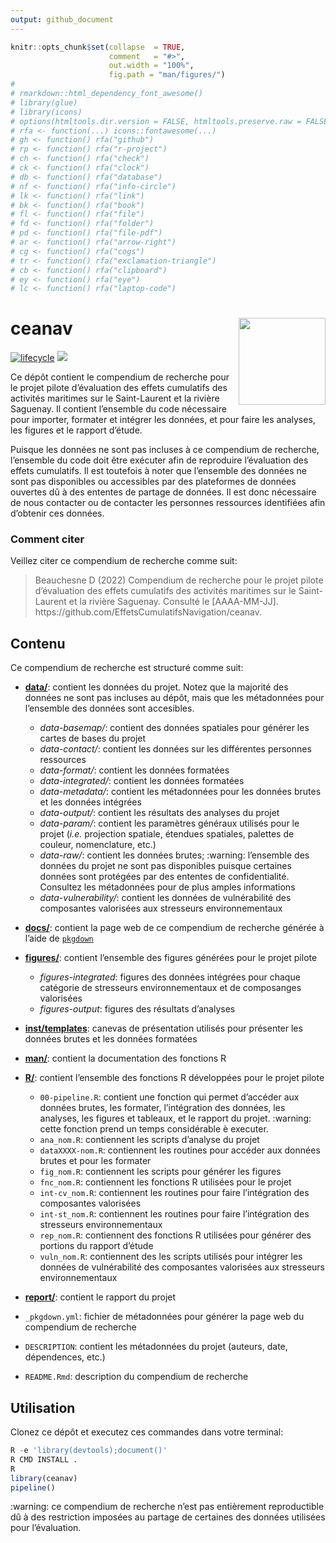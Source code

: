 ```yaml
---
output: github_document
---
```


<!-- README.md is generated from README.Rmd. Please edit that file -->


```r
knitr::opts_chunk$set(collapse  = TRUE,
                      comment   = "#>",
                      out.width = "100%",
                      fig.path = "man/figures/")
#
# rmarkdown::html_dependency_font_awesome()
# library(glue)
# library(icons)
# options(htmltools.dir.version = FALSE, htmltools.preserve.raw = FALSE)
# rfa <- function(...) icons::fontawesome(...)
# gh <- function() rfa("github")
# rp <- function() rfa("r-project")
# ch <- function() rfa("check")
# ck <- function() rfa("clock")
# db <- function() rfa("database")
# nf <- function() rfa("info-circle")
# lk <- function() rfa("link")
# bk <- function() rfa("book")
# fl <- function() rfa("file")
# fd <- function() rfa("folder")
# pd <- function() rfa("file-pdf")
# ar <- function() rfa("arrow-right")
# cg <- function() rfa("cogs")
# tr <- function() rfa("exclamation-triangle")
# cb <- function() rfa("clipboard")
# ey <- function() rfa("eye")
# lc <- function() rfa("laptop-code")
```


# ceanav <a href='https://github.com/EffetsCumulatifsNavigation/ceanav'><img src='figures/logo.png' align="right" height="139" /></a>

[![lifecycle](https://img.shields.io/badge/lifecycle-experimental-orange.svg)](https://www.tidyverse.org/lifecycle/#preliminary)
![](https://img.shields.io/badge/status-preliminary-blue.svg)

Ce dépôt contient le compendium de recherche pour le projet pilote d'évaluation des effets cumulatifs des activités maritimes sur le Saint-Laurent et la rivière Saguenay. Il contient l'ensemble du code nécessaire pour importer, formater et intégrer les données, et pour faire les analyses, les figures et le rapport d'étude.

Puisque les données ne sont pas incluses à ce compendium de recherche, l'ensemble du code doit être exécuter afin de reproduire l'évaluation des effets cumulatifs. Il est toutefois à noter que l'ensemble des données ne sont pas disponibles ou accessibles par des plateformes de données ouvertes dû à des ententes de partage de données. Il est donc nécessaire de nous contacter ou de contacter les personnes ressources identifiées afin d'obtenir ces données.

### Comment citer

Veillez citer ce compendium de recherche comme suit:

> Beauchesne D (2022) Compendium de recherche pour le projet pilote d'évaluation des effets cumulatifs des activités maritimes sur le Saint-Laurent et la rivière Saguenay. Consulté le [AAAA-MM-JJ]. https://github.com/EffetsCumulatifsNavigation/ceanav.

## Contenu

Ce compendium de recherche est structuré comme suit:

- [**data/**](https://github.com/EffetsCumulatifsNavigation/ceanav/tree/main/data): contient les données du projet. Notez que la majorité des données ne sont pas incluses au dépôt, mais que les métadonnées pour l'ensemble des données sont accesibles.
  - *data-basemap/*: contient des données spatiales pour générer les cartes de bases du projet
  - *data-contact/*: contient les données sur les différentes personnes ressources
  - *data-format/*: contient les données formatées
  - *data-integrated/*: contient les données formatées
  - *data-metadata/*: contient les métadonnées pour les données brutes et les données intégrées
  - *data-output/*: contient les résultats des analyses du projet
  - *data-param/*: contient les paramètres généraux utilisés pour le projet (*i.e.* projection spatiale, étendues spatiales, palettes de couleur, nomenclature, etc.)
  - *data-raw/*: contient les données brutes; :warning: l'ensemble des données du projet ne sont pas disponibles puisque certaines données sont protégées par des ententes de confidentialité. Consultez les métadonnées pour de plus amples informations
  - *data-vulnerability/*: contient les données de vulnérabilité des composantes valorisées aux stresseurs environnementaux

- [**docs/**](https://github.com/EffetsCumulatifsNavigation/ceanav/tree/main/docs): contient la page web de ce compendium de recherche générée à l'aide de [`pkgdown`](https://pkgdown.r-lib.org/)

- [**figures/**](https://github.com/EffetsCumulatifsNavigation/ceanav/tree/main/figures): contient l'ensemble des figures générées pour le projet pilote
  - *figures-integrated*: figures des données intégrées pour chaque catégorie de stresseurs environnementaux et de composanges valorisées
  - *figures-output*: figures des résultats d'analyses

- [**inst/templates**](https://github.com/EffetsCumulatifsNavigation/ceanav/tree/main/inst/templates): canevas de présentation utilisés pour présenter les données brutes et les données formatées

- [**man/**](https://github.com/EffetsCumulatifsNavigation/ceanav/tree/main/man): contient la documentation des fonctions R

- [**R/**](https://github.com/EffetsCumulatifsNavigation/ceanav/tree/main/R): contient l'ensemble des fonctions R développées pour le projet pilote
  - `00-pipeline.R`: contient une fonction qui permet d'accéder aux données brutes, les formater, l'intégration des données, les analyses, les figures et tableaux, et le rapport du projet. :warning: cette fonction prend un temps considérable è executer.
  - `ana_nom.R`: contiennent les scripts d'analyse du projet
  - `dataXXXX-nom.R`: contiennent les routines pour accéder aux données brutes et pour les formater
  - `fig_nom.R`: contiennent les scripts pour générer les figures
  - `fnc_nom.R`: contiennent les fonctions R utilisées pour le projet
  - `int-cv_nom.R`: contiennent les routines pour faire l'intégration des composantes valorisées
  - `int-st_nom.R`: contiennent les routines pour faire l'intégration des stresseurs environnementaux
  - `rep_nom.R`: contiennent des fonctions R utilisées pour générer des portions du rapport d'étude
  - `vuln_nom.R`: contiennent des les scripts utilisés pour intégrer les données de vulnérabilité des composantes valorisées aux stresseurs environnementaux

- [**report/**](https://github.com/EffetsCumulatifsNavigation/ceanav/tree/main/report): contient le rapport du projet

- `_pkgdown.yml`: fichier de métadonnées pour générer la page web du compendium de recherche
- `DESCRIPTION`: contient les métadonnées du projet (auteurs, date, dépendences, etc.)
- `README.Rmd`: description du compendium de recherche

## Utilisation

Clonez ce dépôt et executez ces commandes dans votre terminal:

```r
R -e 'library(devtools);document()'
R CMD INSTALL .
R
library(ceanav)
pipeline()
```

:warning: ce compendium de recherche n'est pas entièrement reproductible dû à des restriction imposées au partage de certaines des données utilisées pour l'évaluation.
